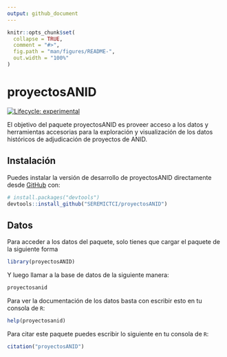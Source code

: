 ```yaml
---
output: github_document
---
```


<!-- README.md is generated from README.Rmd. Please edit that file -->

```r
knitr::opts_chunk$set(
  collapse = TRUE,
  comment = "#>",
  fig.path = "man/figures/README-",
  out.width = "100%"
)
```

# proyectosANID

<!-- badges: start -->
[![Lifecycle: experimental](https://img.shields.io/badge/lifecycle-experimental-orange.svg)](https://lifecycle.r-lib.org/articles/stages.html#experimental)
<!-- badges: end -->

El objetivo del paquete proyectosANID es proveer acceso a los datos y herramientas accesorias para la exploración y visualización de los datos históricos de adjudicación de proyectos de ANID.

## Instalación

Puedes instalar la versión de desarrollo de proyectosANID directamente desde [GitHub](https://github.com/) con:

``` r
# install.packages("devtools")
devtools::install_github("SEREMICTCI/proyectosANID")
```

## Datos

Para acceder a los datos del paquete, solo tienes que cargar el paquete de la siguiente forma

```r
library(proyectosANID)
```

Y luego llamar a la base de datos de la siguiente manera:

``` r
proyectosanid
```

Para ver la documentación de los datos basta con escribir esto en tu consola de `R`:

``` r
help(proyectosanid)
```

Para citar este paquete puedes escribir lo siguiente en tu consola de `R`:

```r
citation("proyectosANID")
```

